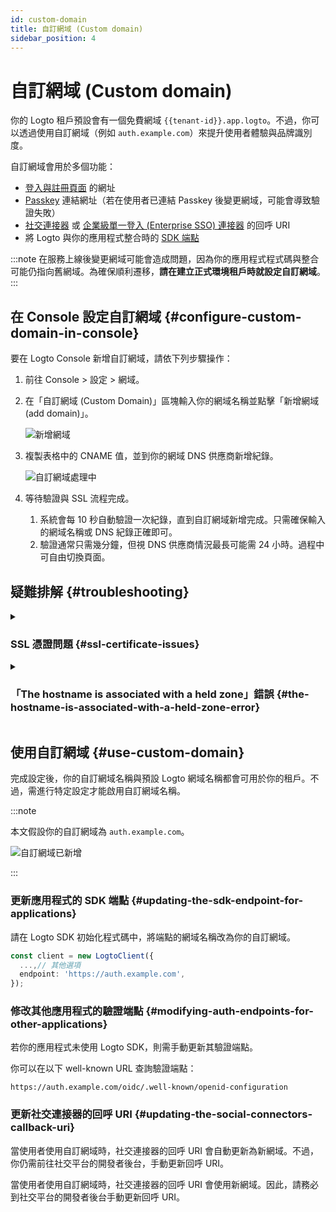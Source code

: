 ```yaml
---
id: custom-domain
title: 自訂網域 (Custom domain)
sidebar_position: 4
---
```


# 自訂網域 (Custom domain)

你的 Logto 租戶預設會有一個免費網域 `{{tenant-id}}.app.logto`。不過，你可以透過使用自訂網域（例如 `auth.example.com`）來提升使用者體驗與品牌識別度。

自訂網域會用於多個功能：

- [登入與註冊頁面](/end-user-flows/sign-up-and-sign-in) 的網址
- [Passkey](/end-user-flows/mfa/webauthn) 連結網址（若在使用者已連結 Passkey 後變更網域，可能會導致驗證失敗）
- [社交連接器](/connectors/social-connectors) 或 [企業級單一登入 (Enterprise SSO) 連接器](/connectors/enterprise-connectors) 的回呼 URI
- 將 Logto 與你的應用程式整合時的 [SDK 端點](/integrate-logto/application-data-structure#openid-provider-configuration-endpoint)

:::note
在服務上線後變更網域可能會造成問題，因為你的應用程式程式碼與整合可能仍指向舊網域。為確保順利遷移，**請在建立正式環境租戶時就設定自訂網域**。
:::

## 在 Console 設定自訂網域 \{#configure-custom-domain-in-console}

要在 Logto Console 新增自訂網域，請依下列步驟操作：

1. 前往 <CloudLink to="/tenant-settings/domains">Console > 設定 > 網域</CloudLink>。
2. 在「自訂網域 (Custom Domain)」區塊輸入你的網域名稱並點擊「新增網域 (add domain)」。

   <img src="/img/assets/custom-domain-section.jpeg" alt="新增網域" />

3. 複製表格中的 CNAME 值，並到你的網域 DNS 供應商新增紀錄。

   <img src="/img/assets/custom-domain-processing.jpeg" alt="自訂網域處理中" />

4. 等待驗證與 SSL 流程完成。
   1. 系統會每 10 秒自動驗證一次紀錄，直到自訂網域新增完成。只需確保輸入的網域名稱或 DNS 紀錄正確即可。
   2. 驗證通常只需幾分鐘，但視 DNS 供應商情況最長可能需 24 小時。過程中可自由切換頁面。

## 疑難排解 \{#troubleshooting}

<details>
<summary>

### SSL 憑證問題 \{#ssl-certificate-issues}

</summary>

若在設定自訂網域時遇到 SSL 憑證問題，可能與 DNS 設定中的 CAA 紀錄有關。CAA 紀錄用來指定哪些憑證授權單位（CA）可為你的網域簽發憑證。若你有使用 CAA 紀錄，需授權 "letsencrypt.org" 與 "pki.goog"，Logto 才能簽發 SSL 憑證。

如需排查與解決 CAA 紀錄相關的 SSL 憑證問題，請參考 [Cloudflare 的官方文件](https://developers.cloudflare.com/ssl/edge-certificates/caa-records/)。

</details>

<details>
<summary>

### 「The hostname is associated with a held zone」錯誤 \{#the-hostname-is-associated-with-a-held-zone-error}

</summary>

若新增自訂網域時出現「The hostname is associated with a held zone, please contact the owner to have the hold removed」錯誤訊息，代表該網域已在 Cloudflare 區域中，且狀態為「Zone Hold」。詳情請參閱 [Cloudflare 官方文件](https://developers.cloudflare.com/fundamentals/setup/account/account-security/zone-holds/)。

要解決此問題，需解除 zone hold。請依上述連結說明操作。

</details>

## 使用自訂網域 \{#use-custom-domain}

完成設定後，你的自訂網域名稱與預設 Logto 網域名稱都會可用於你的租戶。不過，需進行特定設定才能啟用自訂網域名稱。

:::note

本文假設你的自訂網域為 `auth.example.com`。

<img src="/img/assets/custom-domain-added.jpeg" alt="自訂網域已新增" />

:::

### 更新應用程式的 SDK 端點 \{#updating-the-sdk-endpoint-for-applications}

請在 Logto SDK 初始化程式碼中，將端點的網域名稱改為你的自訂網域。

```typescript
const client = new LogtoClient({
  ...,// 其他選項
  endpoint: 'https://auth.example.com',
});
```

### 修改其他應用程式的驗證端點 \{#modifying-auth-endpoints-for-other-applications}

若你的應用程式未使用 Logto SDK，則需手動更新其驗證端點。

你可以在以下 well-known URL 查詢驗證端點：

```
https://auth.example.com/oidc/.well-known/openid-configuration
```

### 更新社交連接器的回呼 URI \{#updating-the-social-connectors-callback-uri}

當使用者使用自訂網域時，社交連接器的回呼 URI 會自動更新為新網域。不過，你仍需前往社交平台的開發者後台，手動更新回呼 URI。

當使用者使用自訂網域時，社交連接器的回呼 URI 會使用新網域。因此，請務必到社交平台的開發者後台手動更新回呼 URI。
